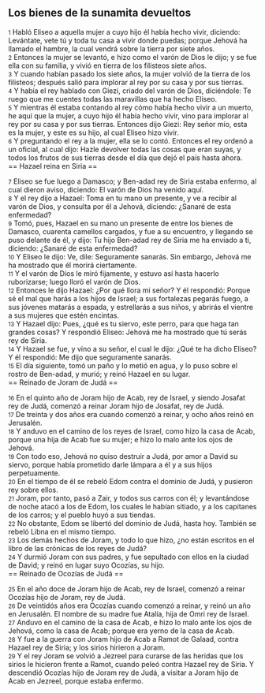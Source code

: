 == Los bienes de la sunamita devueltos ==

{{anchor|1}} <small>1</small> Habló Eliseo a aquella mujer a cuyo hijo él había hecho vivir, diciendo: Levántate, vete tú y toda tu casa a vivir donde puedas; porque Jehová ha llamado el hambre, la cual vendrá sobre la tierra por siete años.<br>
{{anchor|2}} <small>2</small> Entonces la mujer se levantó, e hizo como el varón de Dios le dijo; y se fue ella con su familia, y vivió en tierra de los filisteos siete años.<br>
{{anchor|3}} <small>3</small> Y cuando habían pasado los siete años, la mujer volvió de la tierra de los filisteos; después salió para implorar al rey por su casa y por sus tierras.<br>
{{anchor|4}} <small>4</small> Y había el rey hablado con Giezi, criado del varón de Dios, diciéndole: Te ruego que me cuentes todas las maravillas que ha hecho Eliseo.<br>
{{anchor|5}} <small>5</small> Y mientras él estaba contando al rey cómo había hecho vivir a un muerto, he aquí que la mujer, a cuyo hijo él había hecho vivir, vino para implorar al rey por su casa y por sus tierras. Entonces dijo Giezi: Rey señor mío, esta es la mujer, y este es su hijo, al cual Eliseo hizo vivir.<br>
{{anchor|6}} <small>6</small> Y preguntando el rey a la mujer, ella se lo contó. Entonces el rey ordenó a un oficial, al cual dijo: Hazle devolver todas las cosas que eran suyas, y todos los frutos de sus tierras desde el día que dejó el país hasta ahora.<br>
== Hazael reina en Siria ==

{{anchor|7}} <small>7</small> Eliseo se fue luego a Damasco; y Ben-adad rey de Siria estaba enfermo, al cual dieron aviso, diciendo: El varón de Dios ha venido aquí.<br>
{{anchor|8}} <small>8</small> Y el rey dijo a Hazael: Toma en tu mano un presente, y ve a recibir al varón de Dios, y consulta por él a Jehová, diciendo: ¿Sanaré de esta enfermedad?<br>
{{anchor|9}} <small>9</small> Tomó, pues, Hazael en su mano un presente de entre los bienes de Damasco, cuarenta camellos cargados, y fue a su encuentro, y llegando se puso delante de él, y dijo: Tu hijo Ben-adad rey de Siria me ha enviado a ti, diciendo: ¿Sanaré de esta enfermedad?<br>
{{anchor|10}} <small>10</small> Y Eliseo le dijo: Ve, dile: Seguramente sanarás. Sin embargo, Jehová me ha mostrado que él morirá ciertamente.<br>
{{anchor|11}} <small>11</small> Y el varón de Dios le miró fijamente, y estuvo así hasta hacerlo ruborizarse; luego lloró el varón de Dios.<br>
{{anchor|12}} <small>12</small> Entonces le dijo Hazael: ¿Por qué llora mi señor? Y él respondió: Porque sé el mal que harás a los hijos de Israel; a sus fortalezas pegarás fuego, a sus jóvenes matarás a espada, y estrellarás a sus niños, y abrirás el vientre a sus mujeres que estén encintas.<br>
{{anchor|13}} <small>13</small> Y Hazael dijo: Pues, ¿qué es tu siervo, este perro, para que haga tan grandes cosas? Y respondió Eliseo: Jehová me ha mostrado que tú serás rey de Siria.<br>
{{anchor|14}} <small>14</small> Y Hazael se fue, y vino a su señor, el cual le dijo: ¿Qué te ha dicho Eliseo? Y él respondió: Me dijo que seguramente sanarás.<br>
{{anchor|15}} <small>15</small> El día siguiente, tomó un paño y lo metió en agua, y lo puso sobre el rostro de Ben-adad, y murió; y reinó Hazael en su lugar.<br>
== Reinado de Joram de Judá ==

{{anchor|16}} <small>16</small> En el quinto año de Joram hijo de Acab, rey de Israel, y siendo Josafat rey de Judá, comenzó a reinar Joram hijo de Josafat, rey de Judá.<br>
{{anchor|17}} <small>17</small> De treinta y dos años era cuando comenzó a reinar, y ocho años reinó en Jerusalén.<br>
{{anchor|18}} <small>18</small> Y anduvo en el camino de los reyes de Israel, como hizo la casa de Acab, porque una hija de Acab fue su mujer; e hizo lo malo ante los ojos de Jehová.<br>
{{anchor|19}} <small>19</small> Con todo eso, Jehová no quiso destruir a Judá, por amor a David su siervo, porque había prometido darle lámpara a él y a sus hijos perpetuamente.<br>
{{anchor|20}} <small>20</small> En el tiempo de él se rebeló Edom contra el dominio de Judá, y pusieron rey sobre ellos.<br>
{{anchor|21}} <small>21</small> Joram, por tanto, pasó a Zair, y todos sus carros con él; y levantándose de noche atacó a los de Edom, los cuales le habían sitiado, y a los capitanes de los carros; y el pueblo huyó a sus tiendas.<br>
{{anchor|22}} <small>22</small> No obstante, Edom se libertó del dominio de Judá, hasta hoy. También se rebeló Libna en el mismo tiempo.<br>
{{anchor|23}} <small>23</small> Los demás hechos de Joram, y todo lo que hizo, ¿no están escritos en el libro de las crónicas de los reyes de Judá?<br>
{{anchor|24}} <small>24</small> Y durmió Joram con sus padres, y fue sepultado con ellos en la ciudad de David; y reinó en lugar suyo Ocozías, su hijo.<br>
== Reinado de Ocozías de Judá  ==

{{anchor|25}} <small>25</small> En el año doce de Joram hijo de Acab, rey de Israel, comenzó a reinar Ocozías hijo de Joram, rey de Judá.<br>
{{anchor|26}} <small>26</small> De veintidós años era Ocozías cuando comenzó a reinar, y reinó un año en Jerusalén. El nombre de su madre fue Atalía, hija de Omri rey de Israel.<br>
{{anchor|27}} <small>27</small> Anduvo en el camino de la casa de Acab, e hizo lo malo ante los ojos de Jehová, como la casa de Acab; porque era yerno de la casa de Acab.<br>
{{anchor|28}} <small>28</small> Y fue a la guerra con Joram hijo de Acab a Ramot de Galaad, contra Hazael rey de Siria; y los sirios hirieron a Joram.<br>
{{anchor|29}} <small>29</small> Y el rey Joram se volvió a Jezreel para curarse de las heridas que los sirios le hicieron frente a Ramot, cuando peleó contra Hazael rey de Siria. Y descendió Ocozías hijo de Joram rey de Judá, a visitar a Joram hijo de Acab en Jezreel, porque estaba enfermo.<br>
